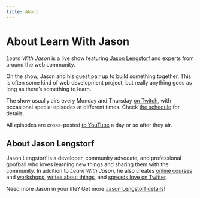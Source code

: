 ```yaml
---
title: About
---
```



# About Learn With Jason

_Learn With Jason_ is a live show featuring [Jason Lengstorf](https://lengstorf.com) and experts from around the web community.

On the show, Jason and his guest pair up to build something together. This is often some kind of web development project, but really anything goes as long as there’s something to learn.

The show usually airs every Monday and Thursday [on Twitch](https://twitch.tv/jlengstorf), with occasional special episodes at different times. Check [the schedule](/schedule) for details.

All episodes are cross-posted [to YouTube](https://www.youtube.com/playlist?list=PLz8Iz-Fnk_eTpvd49Sa77NiF8Uqq5Iykx) a day or so after they air.

## About Jason Lengstorf

Jason Lengstorf is a developer, community advocate, and professional goofball who loves learning new things and sharing them with the community. In addition to _Learn With Jason_, he also creates [online courses](https://egghead.io/instructors/jason-lengstorf) and [workshops](https://frontendmasters.com/teachers/jason-lengstorf/), [writes about things](https://lengstorf.com), and [spreads love on Twitter](https://twitter.com/jlengstorf).

Need more Jason in your life? Get more [Jason Lengstorf details](https://jason.af)!

